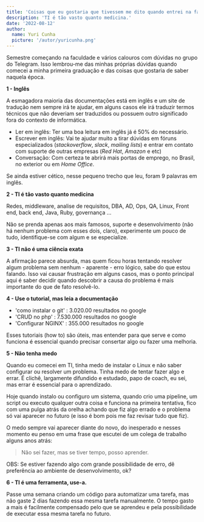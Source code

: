 ```yaml
---
title: 'Coisas que eu gostaria que tivessem me dito quando entrei na faculdade de TI.'
description: 'TI é tão vasto quanto medicina.'
date: '2022-08-12'
author:
  name: Yuri Cunha
  picture: '/autor/yuricunha.png'
---
```


Semestre começando na faculdade e vários calouros com dúvidas no grupo do Telegram. Isso lembrou-me das minhas próprias dúvidas quando comecei a minha primeira graduação e das coisas que gostaria de saber naquela época.

**1 - Inglês**

A esmagadora maioria das documentações está em inglês e um site de tradução nem sempre irá te ajudar, em alguns casos ele irá traduzir termos técnicos que não deveriam ser traduzidos ou possuem outro significado fora do contexto de informática.

- Ler em inglês: Ter uma boa leitura em inglês já é 50% do necessário.
- Escrever em inglês: Vai te ajudar muito a tirar dúvidas em fóruns especializados (_stackoverflow_, _slack_, _mailing lists_) e entrar em contato com suporte de outras empresas (_Red Hat_, _Amazon_ e etc)
- Conversação: Com certeza te abrirá mais portas de emprego, no Brasil, no exterior ou em _Home Office_.

Se ainda estiver cético, nesse pequeno trecho que leu, foram 9 palavras em inglês.

**2 - TI é tão vasto quanto medicina**

Redes, middleware, analise de requisitos, DBA, AD, Ops, QA, Linux, Front end, back end, Java, Ruby, governança ...

Não se prenda apenas aos mais famosos, suporte e desenvolvimento (não há nenhum problema com esses dois, claro), experimente um pouco de tudo, identifique-se com algum e se especialize.

**3 - TI não é uma ciência exata**

A afirmação parece absurda, mas quem ficou horas tentando resolver algum problema sem nenhum - aparente - erro lógico, sabe do que estou falando. Isso vai causar frustração em alguns casos, mas o ponto principal aqui é saber decidir quando descobrir a causa do problema é mais importante do que de fato resolvê-lo.

**4 - Use o tutorial, mas leia a documentação**

- 'como instalar o git' : 3.020.00 resultados no google
- 'CRUD no php' : 7.530.000 resultados no google
- 'Configurar NGINX' : 355.000 resultados no google

Esses tutoriais (how to) são úteis, mas entender para que serve e como funciona é essencial quando precisar consertar algo ou fazer uma melhoria.

**5 - Não tenha medo**

Quando eu comecei em TI, tinha medo de instalar o Linux e não saber configurar ou resolver um problema. Tinha medo de tentar fazer algo e errar. É clichê, largamente difundido e estudado, papo de coach, eu sei, mas errar é essencial para o aprendizado.

Hoje quando instalo ou configuro um sistema, quando crio uma pipeline, um script ou executo qualquer outra coisa e funciona na primeira tentativa, fico com uma pulga atrás da orelha achando que fiz algo errado e o problema só vai aparecer no futuro (e isso é bom pois me faz revisar tudo que fiz).

O medo sempre vai aparecer diante do novo, do inesperado e nesses momento eu penso em uma frase que escutei de um colega de trabalho alguns anos atrás:

> Não sei fazer, mas se tiver tempo, posso aprender.

OBS: Se estiver fazendo algo com grande possibilidade de erro, dê preferência ao ambiente de desenvolvimento, ok?

**6 - TI é uma ferramenta, use-a.**

Passe uma semana criando um código para automatizar uma tarefa, mas não gaste 2 dias fazendo essa mesma tarefa manualmente. O tempo gasto a mais é facilmente compensado pelo que se aprendeu e pela possibilidade de executar essa mesma tarefa no futuro.
